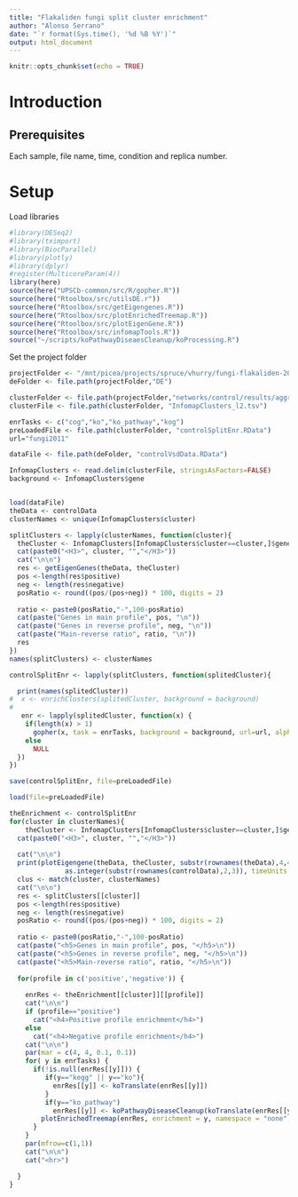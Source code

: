 ```yaml
---
title: "Flakaliden fungi split cluster enrichment"
author: "Alonso Serrano"
date: "`r format(Sys.time(), '%d %B %Y')`"
output: html_document
---
```


```r
knitr::opts_chunk$set(echo = TRUE)
```

# Introduction
 

## Prerequisites
Each sample, file name, time, condition and replica number.

# Setup
Load libraries
```r
#library(DESeq2)
#library(tximport)
#library(BiocParallel)
#library(plotly)
#library(dplyr)
#register(MulticoreParam(4))
library(here)
source(here("UPSCb-common/src/R/gopher.R"))
source(here("Rtoolbox/src/utilsDE.r"))
source(here("Rtoolbox/src/getEigengenes.R"))
source(here("Rtoolbox/src/plotEnrichedTreemap.R"))
source(here("Rtoolbox/src/plotEigenGene.R"))
source(here("Rtoolbox/src/infomapTools.R"))
source("~/scripts/koPathwayDiseaesCleanup/koProcessing.R")
```

Set the project folder
```r
projectFolder <- "/mnt/picea/projects/spruce/vhurry/fungi-flakaliden-2011/fungi-species/piloderma_croceum"
deFolder <- file.path(projectFolder,"DE")

clusterFolder <- file.path(projectFolder,"networks/control/results/aggregated")
clusterFile <- file.path(clusterFolder, "InfomapClusters_l2.tsv")

enrTasks <- c("cog","ko","ko_pathway","kog")
preLoadedFile <- file.path(clusterFolder, "controlSplitEnr.RData")
url="fungi2011"

dataFile <- file.path(deFolder, "controlVsdData.RData")
```


```r
InfomapClusters <- read.delim(clusterFile, stringsAsFactors=FALSE)
background <- InfomapClusters$gene


load(dataFile)
theData <- controlData
clusterNames <- unique(InfomapClusters$cluster)
```

```r
splitClusters <- lapply(clusterNames, function(cluster){
  theCluster <- InfomapClusters[InfomapClusters$cluster==cluster,]$gene
  cat(paste0("<H3>", cluster, "","</H3>"))
  cat("\n\n")
  res <- getEigenGenes(theData, theCluster)
  pos <-length(res$positive)
  neg <- length(res$negative)
  posRatio <- round((pos/(pos+neg)) * 100, digits = 2)
  
  ratio <- paste0(posRatio,"-",100-posRatio)
  cat(paste("Genes in main profile", pos, "\n"))
  cat(paste("Genes in reverse profile", neg, "\n"))
  cat(paste("Main-reverse ratio", ratio, "\n"))
  res
})
names(splitClusters) <- clusterNames
```

```r
controlSplitEnr <- lapply(splitClusters, function(splitedCluster){

  print(names(splitedCluster))
#  x <- enrichClusters(splitedCluster, background = background)
#  
   enr <- lapply(splitedCluster, function(x) {
    if(length(x) > 1)
      gopher(x, task = enrTasks, background = background, url=url, alpha = 0.05)
    else
      NULL
  })
})

```


```r
save(controlSplitEnr, file=preLoadedFile)
```
```r
load(file=preLoadedFile)

```

```r
theEnrichment <- controlSplitEnr
for(cluster in clusterNames){
    theCluster <- InfomapClusters[InfomapClusters$cluster==cluster,]$gene
  cat(paste0("<H3>", cluster, "","</H3>"))
  
  cat("\n\n")
  print(plotEigengene(theData, theCluster, substr(rownames(theData),4,4), 
              as.integer(substr(rownames(controlData),2,3)), timeUnits = "Week", plotBothProfiles = T, colors=c("#009444", "lightgreen")))
  clus <- match(cluster, clusterNames)
  cat("\n\n")
  res <- splitClusters[[cluster]]
  pos <-length(res$positive)
  neg <- length(res$negative)
  posRatio <- round((pos/(pos+neg)) * 100, digits = 2)
  
  ratio <- paste0(posRatio,"-",100-posRatio)
  cat(paste("<h5>Genes in main profile", pos, "</h5>\n"))
  cat(paste("<h5>Genes in reverse profile", neg, "</h5>\n"))
  cat(paste("<h5>Main-reverse ratio", ratio, "</h5>\n"))
  
  for(profile in c('positive','negative')) {
    
    enrRes <- theEnrichment[[cluster]][[profile]]
    cat("\n\n")
    if (profile=="positive")
      cat("<h4>Positive profile enrichment</h4>")
    else
      cat("<h4>Negative profile enrichment</h4>")
    cat("\n\n")
    par(mar = c(4, 4, 0.1, 0.1))
    for( y in enrTasks) {
      if(!is.null(enrRes[[y]])) {
         if(y=="kegg" || y=="ko"){
           enrRes[[y]] <- koTranslate(enrRes[[y]])
         }
         if(y=="ko_pathway")
           enrRes[[y]] <- koPathwayDiseaseCleanup(koTranslate(enrRes[[y]]))
        plotEnrichedTreemap(enrRes, enrichment = y, namespace = "none", title=paste(y,"enrichment"))
      }
    }
    par(mfrow=c(1,1))
    cat("\n\n")
    cat("<hr>")

  }
}
```

